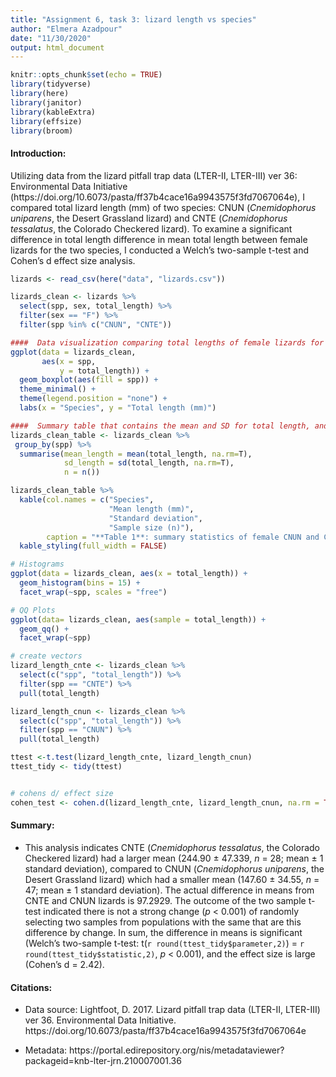 ```yaml
---
title: "Assignment 6, task 3: lizard length vs species"
author: "Elmera Azadpour"
date: "11/30/2020"
output: html_document
---
```


```r
knitr::opts_chunk$set(echo = TRUE)
library(tidyverse)
library(here)
library(janitor)
library(kableExtra)
library(effsize)
library(broom)
```
#### Introduction:
Utilizing data from the lizard pitfall trap data (LTER-II, LTER-III) ver 36: Environmental Data Initiative (https://doi.org/10.6073/pasta/ff37b4cace16a9943575f3fd7067064e), I compared total lizard length (mm) of two species: CNUN (*Cnemidophorus uniparens*, the Desert Grassland lizard) and CNTE (*Cnemidophorus tessalatus*, the Colorado Checkered lizard). To examine a significant difference in total length difference in mean total length between female lizards for the two species, I conducted a Welch’s two-sample t-test and Cohen's d effect size analysis. 


```r
lizards <- read_csv(here("data", "lizards.csv"))
```

```r
lizards_clean <- lizards %>%
  select(spp, sex, total_length) %>% 
  filter(sex == "F") %>% 
  filter(spp %in% c("CNUN", "CNTE"))
```

```r
####  Data visualization comparing total lengths of female lizards for the two species: CNUN and CNTE
ggplot(data = lizards_clean,
       aes(x = spp, 
           y = total_length)) + 
  geom_boxplot(aes(fill = spp)) +
  theme_minimal() +
  theme(legend.position = "none") + 
  labs(x = "Species", y = "Total length (mm)")
```


```r
####  Summary table that contains the mean and SD for total length, and sample size, for each group (female CNUN and CNTE lizards)
lizards_clean_table <- lizards_clean %>% 
 group_by(spp) %>% 
  summarise(mean_length = mean(total_length, na.rm=T),
            sd_length = sd(total_length, na.rm=T),
            n = n())

lizards_clean_table %>%  
  kable(col.names = c("Species",
                      "Mean length (mm)",
                      "Standard deviation",
                      "Sample size (n)"), 
        caption = "**Table 1**: summary statistics of female CNUN and CNTE lizards") %>% 
  kable_styling(full_width = FALSE) 
```


```r
# Histograms
ggplot(data = lizards_clean, aes(x = total_length)) +
  geom_histogram(bins = 15) +
  facet_wrap(~spp, scales = "free")

# QQ Plots
ggplot(data= lizards_clean, aes(sample = total_length)) +
  geom_qq() +
  facet_wrap(~spp)
```


```r
# create vectors 
lizard_length_cnte <- lizards_clean %>% 
  select(c("spp", "total_length")) %>% 
  filter(spp == "CNTE") %>% 
  pull(total_length)

lizard_length_cnun <- lizards_clean %>% 
  select(c("spp", "total_length")) %>% 
  filter(spp == "CNUN") %>% 
  pull(total_length)

ttest <-t.test(lizard_length_cnte, lizard_length_cnun)
ttest_tidy <- tidy(ttest)


# cohens d/ effect size
cohen_test <- cohen.d(lizard_length_cnte, lizard_length_cnun, na.rm = TRUE)
```

#### Summary:
+ This analysis indicates CNTE (*Cnemidophorus tessalatus*, the Colorado Checkered lizard) had a larger mean (244.90 ± 47.339, *n* = 28; mean ± 1 standard deviation), compared to CNUN (*Cnemidophorus uniparens*, the Desert Grassland lizard) which had a smaller mean (147.60 ± 34.55, *n* = 47; mean ± 1 standard deviation). The actual difference in means from CNTE and CNUN lizards is 97.2929. The outcome of the two sample t-test indicated there is not a strong change (*p* < 0.001) of randomly selecting two samples from populations with the same that are this difference by change. In sum, the difference in means is significant (Welch’s two-sample t-test: t(`r round(ttest_tidy$parameter,2)`) = `r round(ttest_tidy$statistic,2)`, *p* < 0.001), and the effect size is large (Cohen’s d = 2.42).


#### Citations:
+ Data source: Lightfoot, D. 2017. Lizard pitfall trap data (LTER-II, LTER-III) ver 36. Environmental Data Initiative. https://doi.org/10.6073/pasta/ff37b4cace16a9943575f3fd7067064e 

+ Metadata: https://portal.edirepository.org/nis/metadataviewer?packageid=knb-lter-jrn.210007001.36
